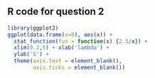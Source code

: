 ## R code for question 2

```r
library(ggplot2)
ggplot(data.frame(x=0), aes(x)) +
  stat_function(fun = function(x) {2.5/x}) +
  xlim(0.2,5) + xlab('lambda') + 
  ylab('S') +
  theme(axis.text = element_blank(),
        axis.ticks = element_blank())
```

